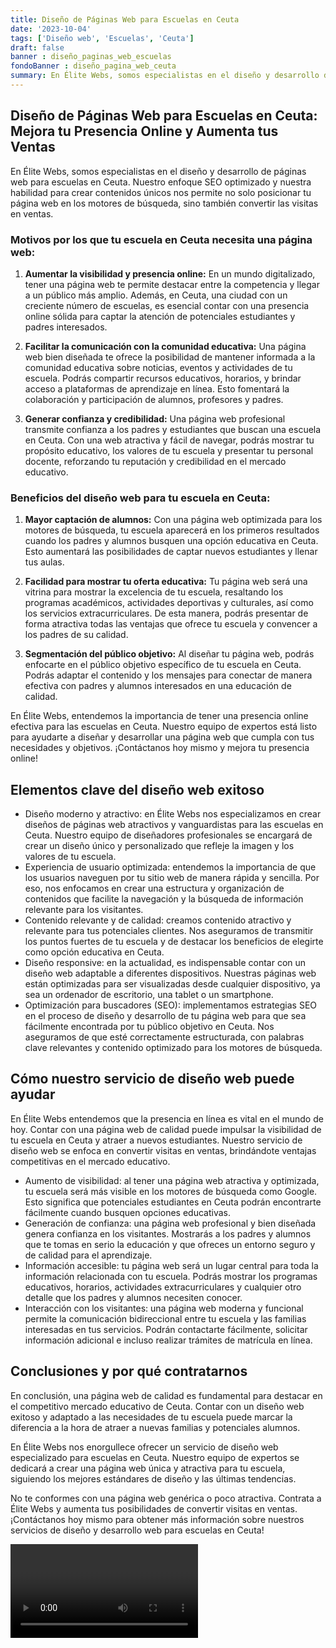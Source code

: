 ```yaml
---
title: Diseño de Páginas Web para Escuelas en Ceuta
date: '2023-10-04'
tags: ['Diseño web', 'Escuelas', 'Ceuta']
draft: false
banner : diseño_paginas_web_escuelas
fondoBanner : diseño_pagina_web_ceuta
summary: En Élite Webs, somos especialistas en el diseño y desarrollo de páginas web para escuelas en Ceuta. Nuestro enfoque SEO optimizado y nuestra habilidad para crear contenidos únicos nos permite no solo posicionar tu página web en los motores de búsqueda, sino también convertir las visitas en ventas.
---
```


## Diseño de Páginas Web para Escuelas en Ceuta: Mejora tu Presencia Online y Aumenta tus Ventas

En Élite Webs, somos especialistas en el diseño y desarrollo de páginas web para escuelas en Ceuta. Nuestro enfoque SEO optimizado y nuestra habilidad para crear contenidos únicos nos permite no solo posicionar tu página web en los motores de búsqueda, sino también convertir las visitas en ventas.

### Motivos por los que tu escuela en Ceuta necesita una página web:

1. **Aumentar la visibilidad y presencia online:** En un mundo digitalizado, tener una página web te permite destacar entre la competencia y llegar a un público más amplio. Además, en Ceuta, una ciudad con un creciente número de escuelas, es esencial contar con una presencia online sólida para captar la atención de potenciales estudiantes y padres interesados.

2. **Facilitar la comunicación con la comunidad educativa:** Una página web bien diseñada te ofrece la posibilidad de mantener informada a la comunidad educativa sobre noticias, eventos y actividades de tu escuela. Podrás compartir recursos educativos, horarios, y brindar acceso a plataformas de aprendizaje en línea. Esto fomentará la colaboración y participación de alumnos, profesores y padres.

3. **Generar confianza y credibilidad:** Una página web profesional transmite confianza a los padres y estudiantes que buscan una escuela en Ceuta. Con una web atractiva y fácil de navegar, podrás mostrar tu propósito educativo, los valores de tu escuela y presentar tu personal docente, reforzando tu reputación y credibilidad en el mercado educativo.

### Beneficios del diseño web para tu escuela en Ceuta:

1. **Mayor captación de alumnos:** Con una página web optimizada para los motores de búsqueda, tu escuela aparecerá en los primeros resultados cuando los padres y alumnos busquen una opción educativa en Ceuta. Esto aumentará las posibilidades de captar nuevos estudiantes y llenar tus aulas.

2. **Facilidad para mostrar tu oferta educativa:** Tu página web será una vitrina para mostrar la excelencia de tu escuela, resaltando los programas académicos, actividades deportivas y culturales, así como los servicios extracurriculares. De esta manera, podrás presentar de forma atractiva todas las ventajas que ofrece tu escuela y convencer a los padres de su calidad.

3. **Segmentación del público objetivo:** Al diseñar tu página web, podrás enfocarte en el público objetivo específico de tu escuela en Ceuta. Podrás adaptar el contenido y los mensajes para conectar de manera efectiva con padres y alumnos interesados en una educación de calidad.

En Élite Webs, entendemos la importancia de tener una presencia online efectiva para las escuelas en Ceuta. Nuestro equipo de expertos está listo para ayudarte a diseñar y desarrollar una página web que cumpla con tus necesidades y objetivos. ¡Contáctanos hoy mismo y mejora tu presencia online!

<GifSeo />

<Cta />

## Elementos clave del diseño web exitoso

- Diseño moderno y atractivo: en Élite Webs nos especializamos en crear diseños de páginas web atractivos y vanguardistas para las escuelas en Ceuta. Nuestro equipo de diseñadores profesionales se encargará de crear un diseño único y personalizado que refleje la imagen y los valores de tu escuela.
- Experiencia de usuario optimizada: entendemos la importancia de que los usuarios naveguen por tu sitio web de manera rápida y sencilla. Por eso, nos enfocamos en crear una estructura y organización de contenidos que facilite la navegación y la búsqueda de información relevante para los visitantes.
- Contenido relevante y de calidad: creamos contenido atractivo y relevante para tus potenciales clientes. Nos aseguramos de transmitir los puntos fuertes de tu escuela y de destacar los beneficios de elegirte como opción educativa en Ceuta.
- Diseño responsive: en la actualidad, es indispensable contar con un diseño web adaptable a diferentes dispositivos. Nuestras páginas web están optimizadas para ser visualizadas desde cualquier dispositivo, ya sea un ordenador de escritorio, una tablet o un smartphone.
- Optimización para buscadores (SEO): implementamos estrategias SEO en el proceso de diseño y desarrollo de tu página web para que sea fácilmente encontrada por tu público objetivo en Ceuta. Nos aseguramos de que esté correctamente estructurada, con palabras clave relevantes y contenido optimizado para los motores de búsqueda.

## Cómo nuestro servicio de diseño web puede ayudar

En Élite Webs entendemos que la presencia en línea es vital en el mundo de hoy. Contar con una página web de calidad puede impulsar la visibilidad de tu escuela en Ceuta y atraer a nuevos estudiantes. Nuestro servicio de diseño web se enfoca en convertir visitas en ventas, brindándote ventajas competitivas en el mercado educativo.

- Aumento de visibilidad: al tener una página web atractiva y optimizada, tu escuela será más visible en los motores de búsqueda como Google. Esto significa que potenciales estudiantes en Ceuta podrán encontrarte fácilmente cuando busquen opciones educativas.
- Generación de confianza: una página web profesional y bien diseñada genera confianza en los visitantes. Mostrarás a los padres y alumnos que te tomas en serio la educación y que ofreces un entorno seguro y de calidad para el aprendizaje.
- Información accesible: tu página web será un lugar central para toda la información relacionada con tu escuela. Podrás mostrar los programas educativos, horarios, actividades extracurriculares y cualquier otro detalle que los padres y alumnos necesiten conocer.
- Interacción con los visitantes: una página web moderna y funcional permite la comunicación bidireccional entre tu escuela y las familias interesadas en tus servicios. Podrán contactarte fácilmente, solicitar información adicional e incluso realizar trámites de matrícula en línea.

## Conclusiones y por qué contratarnos

En conclusión, una página web de calidad es fundamental para destacar en el competitivo mercado educativo de Ceuta. Contar con un diseño web exitoso y adaptado a las necesidades de tu escuela puede marcar la diferencia a la hora de atraer a nuevas familias y potenciales alumnos.

En Élite Webs nos enorgullece ofrecer un servicio de diseño web especializado para escuelas en Ceuta. Nuestro equipo de expertos se dedicará a crear una página web única y atractiva para tu escuela, siguiendo los mejores estándares de diseño y las últimas tendencias.

No te conformes con una página web genérica o poco atractiva. Contrata a Élite Webs y aumenta tus posibilidades de convertir visitas en ventas. ¡Contáctanos hoy mismo para obtener más información sobre nuestros servicios de diseño y desarrollo web para escuelas en Ceuta!

<Video />

<CtaBot job='Escuelas' city='Ceuta'/>

<Gmaps query='Ceuta+españa+maps' />